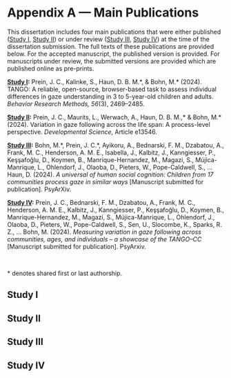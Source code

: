 # Appendix A — Main Publications {#appendixA}

This dissertation includes four main publications that were either published ([Study I](#studyI), [Study II](#studyII)) or under review ([Study III](#studyIII), [Study IV](#studyIV)) at the time of the dissertation submission. The full texts of these publications are provided below. For the accepted manuscript, the published version is provided. For manuscripts under review, the submitted versions are provided which are published online as pre-prints. 

**[Study I](#studyI):** Prein, J. C., Kalinke, S., Haun, D. B. M.\*, & Bohn, M.\* (2024). TANGO: A reliable, open-source, browser-based task to assess individual differences in gaze understanding in 3 to 5-year-old children and adults. *Behavior Research Methods, 56*(3), 2469–2485. \mbox{\url{https://doi.org/10.3758/s13428-023-02159-5}}

**[Study II](#studyII):** Prein, J. C., Maurits, L., Werwach, A., Haun, D. B. M.,\* & Bohn, M.\* (2024). Variation in gaze following across the life span: A process-level perspective. *Developmental Science*, Article e13546. \mbox{\url{https://doi.org/10.1111/desc.13546}}

**[Study III](#studyIII):** Bohn, M.\*, Prein, J. C.\*, Ayikoru, A., Bednarski, F. M., Dzabatou, A., Frank, M. C., Henderson, A. M. E., Isabella, J., Kalbitz, J., Kanngiesser, P., Keşşafoğlu, D., Koymen, B., Manrique-Hernandez, M., Magazi, S., Mújica-Manrique, L., Ohlendorf, J., Olaoba, D., Pieters, W., Pope-Caldwell, S., … Haun, D. (2024). *A universal of human social cognition: Children from 17 communities process gaze in similar ways* [Manuscript submitted for publication]. PsyArXiv. \mbox{\url{https://doi.org/10.31234/osf.io/z3ahv}}

**[Study IV](#studyIV):** Prein, J. C., Bednarski, F. M., Dzabatou, A., Frank, M. C., Henderson, A. M. E., Kalbitz, J., Kanngiesser, P., Keşşafoğlu, D., Koymen, B., Manrique-Hernandez, M., Magazi, S., Mújica-Manrique, L., Ohlendorf, J., Olaoba, D., Pieters, W., Pope-Caldwell, S., Sen, U., Slocombe, K., Sparks, R. Z., … Bohn, M. (2024). *Measuring variation in gaze following across communities, ages, and individuals – a showcase of the TANGO–CC* [Manuscript submitted for publication]. PsyArxiv. \mbox{\url{https://doi.org/10.31234/osf.io/fcq2g}}

&nbsp;

\* denotes shared first or last authorship.

\newpage

## Study I {-#studyI}
\begin{minipage}{\textwidth}
\includepdf[pages={1}, scale=0.85, offset=0 -1cm, pagecommand={}]{../papers/studyI.pdf}
\end{minipage}

\includepdf[pages={2-}, scale=0.85, pagecommand={}]{../papers/studyI.pdf}

\newpage

## Study II {-#studyII}

\begin{minipage}{\textwidth}
\includepdf[pages={1}, scale=0.85, offset=0 -1cm, pagecommand={}]{../papers/studyII.pdf}
\end{minipage}

\includepdf[pages={2-}, scale=0.85, pagecommand={}]{../papers/studyII.pdf}

\newpage

## Study III {-#studyIII}

\begin{minipage}{\textwidth}
\includepdf[pages={1}, scale=0.85, offset=0 -1cm, pagecommand={}]{../papers/studyIII.pdf}
\end{minipage}

\includepdf[pages={2-}, scale=0.85, pagecommand={}]{../papers/studyIII.pdf}

\newpage

## Study IV {-#studyIV}

\begin{minipage}{\textwidth}
\includepdf[pages={1}, scale=0.85, offset=0 -1cm, pagecommand={}]{../papers/studyIV.pdf}
\end{minipage}

\includepdf[pages={2-}, scale=0.85, pagecommand={}]{../papers/studyIV.pdf}
